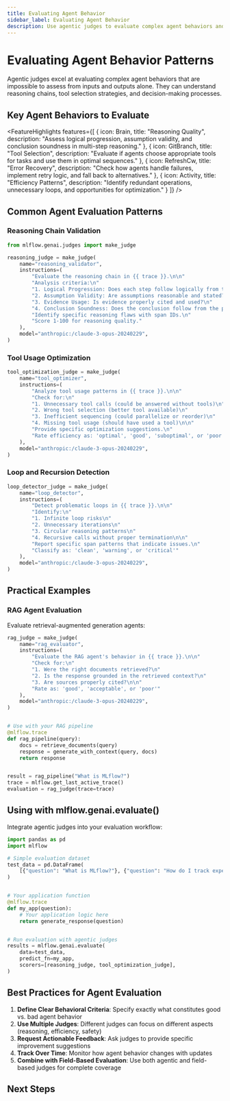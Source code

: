```yaml
---
title: Evaluating Agent Behavior
sidebar_label: Evaluating Agent Behavior
description: Use agentic judges to evaluate complex agent behaviors and multi-step workflows
---
```



# Evaluating Agent Behavior Patterns

Agentic judges excel at evaluating complex agent behaviors that are impossible to assess from inputs and outputs alone. They can understand reasoning chains, tool selection strategies, and decision-making processes.

## Key Agent Behaviors to Evaluate

<FeatureHighlights features={[
  {
    icon: Brain,
    title: "Reasoning Quality",
    description: "Assess logical progression, assumption validity, and conclusion soundness in multi-step reasoning."
  },
  {
    icon: GitBranch,
    title: "Tool Selection",
    description: "Evaluate if agents choose appropriate tools for tasks and use them in optimal sequences."
  },
  {
    icon: RefreshCw,
    title: "Error Recovery",
    description: "Check how agents handle failures, implement retry logic, and fall back to alternatives."
  },
  {
    icon: Activity,
    title: "Efficiency Patterns",
    description: "Identify redundant operations, unnecessary loops, and opportunities for optimization."
  }
]} />

## Common Agent Evaluation Patterns

### Reasoning Chain Validation

```python
from mlflow.genai.judges import make_judge

reasoning_judge = make_judge(
    name="reasoning_validator",
    instructions=(
        "Evaluate the reasoning chain in {{ trace }}.\n\n"
        "Analysis criteria:\n"
        "1. Logical Progression: Does each step follow logically from the previous?\n"
        "2. Assumption Validity: Are assumptions reasonable and stated?\n"
        "3. Evidence Usage: Is evidence properly cited and used?\n"
        "4. Conclusion Soundness: Does the conclusion follow from the premises?\n\n"
        "Identify specific reasoning flaws with span IDs.\n"
        "Score 1-100 for reasoning quality."
    ),
    model="anthropic:/claude-3-opus-20240229",
)
```

### Tool Usage Optimization

```python
tool_optimization_judge = make_judge(
    name="tool_optimizer",
    instructions=(
        "Analyze tool usage patterns in {{ trace }}.\n\n"
        "Check for:\n"
        "1. Unnecessary tool calls (could be answered without tools)\n"
        "2. Wrong tool selection (better tool available)\n"
        "3. Inefficient sequencing (could parallelize or reorder)\n"
        "4. Missing tool usage (should have used a tool)\n\n"
        "Provide specific optimization suggestions.\n"
        "Rate efficiency as: 'optimal', 'good', 'suboptimal', or 'poor'"
    ),
    model="anthropic:/claude-3-opus-20240229",
)
```

### Loop and Recursion Detection

```python
loop_detector_judge = make_judge(
    name="loop_detector",
    instructions=(
        "Detect problematic loops in {{ trace }}.\n\n"
        "Identify:\n"
        "1. Infinite loop risks\n"
        "2. Unnecessary iterations\n"
        "3. Circular reasoning patterns\n"
        "4. Recursive calls without proper termination\n\n"
        "Report specific span patterns that indicate issues.\n"
        "Classify as: 'clean', 'warning', or 'critical'"
    ),
    model="anthropic:/claude-3-opus-20240229",
)
```

## Practical Examples

### RAG Agent Evaluation

Evaluate retrieval-augmented generation agents:

```python
rag_judge = make_judge(
    name="rag_evaluator",
    instructions=(
        "Evaluate the RAG agent's behavior in {{ trace }}.\n\n"
        "Check for:\n"
        "1. Were the right documents retrieved?\n"
        "2. Is the response grounded in the retrieved context?\n"
        "3. Are sources properly cited?\n\n"
        "Rate as: 'good', 'acceptable', or 'poor'"
    ),
    model="anthropic:/claude-3-opus-20240229",
)


# Use with your RAG pipeline
@mlflow.trace
def rag_pipeline(query):
    docs = retrieve_documents(query)
    response = generate_with_context(query, docs)
    return response


result = rag_pipeline("What is MLflow?")
trace = mlflow.get_last_active_trace()
evaluation = rag_judge(trace=trace)
```

## Using with mlflow.genai.evaluate()

Integrate agentic judges into your evaluation workflow:

```python
import pandas as pd
import mlflow

# Simple evaluation dataset
test_data = pd.DataFrame(
    [{"question": "What is MLflow?"}, {"question": "How do I track experiments?"}]
)


# Your application function
@mlflow.trace
def my_app(question):
    # Your application logic here
    return generate_response(question)


# Run evaluation with agentic judges
results = mlflow.genai.evaluate(
    data=test_data,
    predict_fn=my_app,
    scorers=[reasoning_judge, tool_optimization_judge],
)
```

## Best Practices for Agent Evaluation

1. **Define Clear Behavioral Criteria**: Specify exactly what constitutes good vs. bad agent behavior
2. **Use Multiple Judges**: Different judges can focus on different aspects (reasoning, efficiency, safety)
3. **Request Actionable Feedback**: Ask judges to provide specific improvement suggestions
4. **Track Over Time**: Monitor how agent behavior changes with updates
5. **Combine with Field-Based Evaluation**: Use both agentic and field-based judges for complete coverage

## Next Steps

<TilesGrid>
  <TileCard
    icon={FileText}
    iconSize={48}
    title="make_judge API"
    description="Learn the complete API for creating custom judges"
    href="/genai/eval-monitor/scorers/llm-judge/make-judge"
    linkText="View API →"
    containerHeight={64}
  />
  <TileCard
    icon={Activity}
    iconSize={48}
    title="Trace Analysis"
    description="Understand how judges use tools to analyze traces"
    href="/genai/eval-monitor/scorers/llm-judge/trace-analysis"
    linkText="Learn more →"
    containerHeight={64}
  />
  <TileCard
    icon={Users}
    iconSize={48}
    title="Judge Alignment"
    description="Align judges with human feedback for better accuracy"
    href="/genai/eval-monitor/scorers/llm-judge/alignment"
    linkText="Explore →"
    containerHeight={64}
  />
</TilesGrid>

